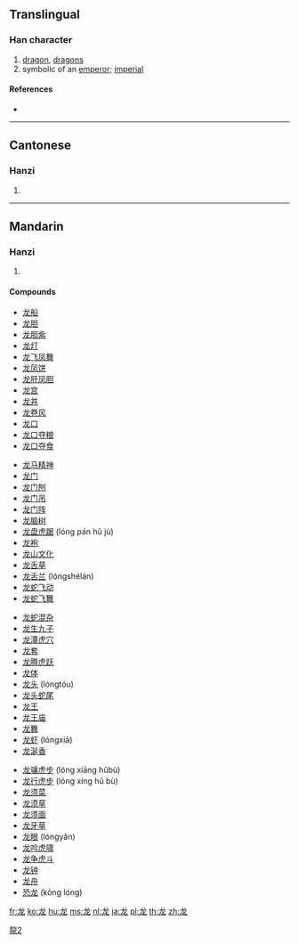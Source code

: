 {{also|龍|竜}}<!-- may be replaced by zh-forms -->
==Translingual==

===Han character===
{{Han char|rn=212|rad=龙|as=00|sn=5|four=|canj=戈大心 (IKP)}}

# [[dragon]], [[dragons]]
# symbolic of an [[emperor]]; [[imperial]]

====References====
* {{Han ref|kx=1537.251|hdz=74804.010|uh=9F99|ud=40857}}

----

==Cantonese==

===Hanzi===
{{yue-hanzi|jyut=|y=lung4|tra=龍}}

# {{defn|Cantonese}}

----

==Mandarin==

===Hanzi===
{{cmn-hanzi|tra=龍|pin=[[lóng]] ([[long2]])|wg=lung<sup>2</sup>}}

# {{defn|Mandarin}}

====Compounds====
{{top4}}
* [[龙船]]
* [[龙胆]]
* [[龙胆紫]]
* [[龙灯]]
* [[龙飞凤舞]]
* [[龙凤饼]]
* [[龙肝凤胆]]
* [[龙宫]]
* [[龙井]]
* [[龙卷风]]
* [[龙口]]
* [[龙口夺粮]]
* [[龙口夺食]]
{{mid4}}
* [[龙马精神]]
* [[龙门]]
* [[龙门刨]]
* [[龙门吊]]
* [[龙门阵]]
* [[龙脑树]]
* [[龙盘虎踞]] (lóng pán hǔ jù)
* [[龙袍]]
* [[龙山文化]]
* [[龙舌草]]
* [[龙舌兰]] (lóngshélán)
* [[龙蛇飞动]]
* [[龙蛇飞舞]]
{{mid4}}
* [[龙蛇混杂]]
* [[龙生九子]]
* [[龙潭虎穴]]
* [[龙套]]
* [[龙腾虎跃]]
* [[龙体]]
* [[龙头]] (lóngtóu)
* [[龙头蛇尾]]
* [[龙王]]
* [[龙王庙]]
* [[龙舞]]
* [[龙虾]] (lóngxiā)
* [[龙涎香]]
{{mid4}}
* [[龙骧虎步]] (lóng xiāng hǔbù)
* [[龙行虎步]] (lóng xíng hǔ bù)
* [[龙须菜]]
* [[龙须草]]
* [[龙须面]]
* [[龙牙草]]
* [[龙眼]] (lóngyǎn)
* [[龙吟虎啸]]
* [[龙争虎斗]]
* [[龙钟]]
* [[龙舟]]
* [[恐龙]] (kǒng lóng)
{{bottom}}

[[Category:CJKV characters simplified differently in Japan and China|龍2]]

[[fr:龙]]
[[ko:龙]]
[[hu:龙]]
[[ms:龙]]
[[nl:龙]]
[[ja:龙]]
[[pl:龙]]
[[th:龙]]
[[zh:龙]]